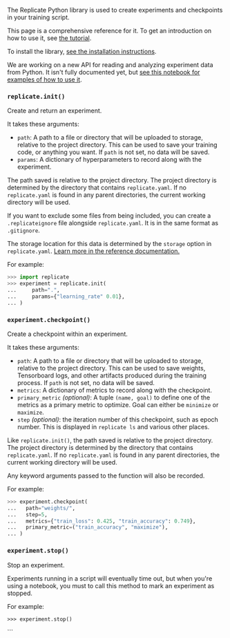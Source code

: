 
<DocsLayout title="Python library reference">


The Replicate Python library is used to create experiments and checkpoints in your training script.

This page is a comprehensive reference for it. To get an introduction on how to use it, see [the tutorial](/docs/tutorial).

To install the library, [see the installation instructions](/docs).

<Note>


We are working on a new API for reading and analyzing experiment data from Python. It isn't fully documented yet, but <a href="https://colab.research.google.com/drive/14zX3uYaZzHu0Sn7ylQTW1NalM363fcCf" target="_blank">see this notebook for examples of how to use it</a>.

</Note>


### `replicate.init()`

Create and return an experiment.

It takes these arguments:

- `path`: A path to a file or directory that will be uploaded to storage, relative to the project directory. This can be used to save your training code, or anything you want. If `path` is not set, no data will be saved.
- `params`: A dictionary of hyperparameters to record along with the experiment.

The path saved is relative to the project directory. The project directory is determined by the directory that contains `replicate.yaml`. If no `replicate.yaml` is found in any parent directories, the current working directory will be used.

If you want to exclude some files from being included, you can create a `.replicateignore` file alongside `replicate.yaml`. It is in the same format as `.gitignore`.

The storage location for this data is determined by the `storage` option in `replicate.yaml`. [Learn more in the reference documentation.](/docs/reference/yaml#storage)

For example:

```python
>>> import replicate
>>> experiment = replicate.init(
...     path=".",
...     params={"learning_rate" 0.01},
... )
```

### `experiment.checkpoint()`

Create a checkpoint within an experiment.

It takes these arguments:

- `path`: A path to a file or directory that will be uploaded to storage, relative to the project directory. This can be used to save weights, Tensorboard logs, and other artifacts produced during the training process. If `path` is not set, no data will be saved.
- `metrics`: A dictionary of metrics to record along with the checkpoint.
- `primary_metric` _(optional)_: A tuple `(name, goal)` to define one of the metrics as a primary metric to optimize. Goal can either be `minimize` or `maximize`.
- `step` _(optional)_: the iteration number of this checkpoint, such as epoch number. This is displayed in `replicate ls` and various other places.

Like `replicate.init()`, the path saved is relative to the project directory. The project directory is determined by the directory that contains `replicate.yaml`. If no `replicate.yaml` is found in any parent directories, the current working directory will be used.

Any keyword arguments passed to the function will also be recorded.

For example:

```python
>>> experiment.checkpoint(
...   path="weights/",
...   step=5,
...   metrics={"train_loss": 0.425, "train_accuracy": 0.749},
...   primary_metric=("train_accuracy", "maximize"),
... )
```

### `experiment.stop()`

Stop an experiment.

Experiments running in a script will eventually time out, but when you're using a notebook, you must to call this method to mark an experiment as stopped.

For example:

```python:
>>> experiment.stop()
```

</DocsLayout>
```
